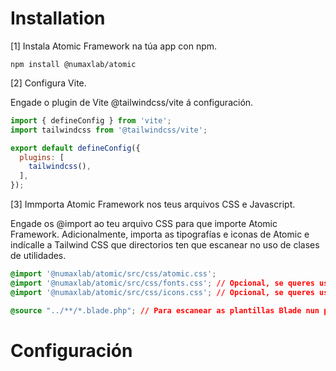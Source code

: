 
<Meta title="Instalación"/>

# Installation

[1] Instala Atomic Framework na túa app con npm.

```
npm install @numaxlab/atomic
```

[2] Configura Vite.

Engade o plugin de Vite @tailwindcss/vite á configuración.

```js
import { defineConfig } from 'vite';
import tailwindcss from '@tailwindcss/vite';

export default defineConfig({
  plugins: [
    tailwindcss(),
  ],
});
```

[3] Immporta Atomic Framework nos teus arquivos CSS e Javascript.

Engade os @import ao teu arquivo CSS para que importe Atomic Framework. Adicionalmente, importa as tipografías e iconas de
Atomic e indícalle a Tailwind CSS que directorios ten que escanear no uso de clases de utilidades.

```css
@import '@numaxlab/atomic/src/css/atomic.css';
@import '@numaxlab/atomic/src/css/fonts.css'; // Opcional, se queres usar as fontes de Atomic
@import '@numaxlab/atomic/src/css/icons.css'; // Opcional, se queres usar as iconas de Atomic

@source "../**/*.blade.php"; // Para escanear as plantillas Blade nun proxecto Laravel
```

# Configuración
